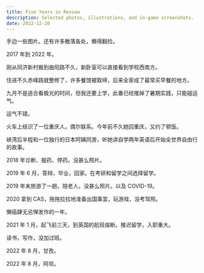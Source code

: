 ```yaml
---
title: Five Years in Review
description: Selected photos, illustrations, and in-game screenshots.
date: 2022-12-20
---
```


手边一些图片。还有许多散落各处，懒得翻捡。

2017 年到 2022 年。

<Graphic
  src="/images/2022/2017-fangshan.jpg"
  alt="2017 年 1 月，在方山路过的废弃小屋。"
/>

<Graphic
  src="/images/2022/2017-portrait.jpg"
  alt="2017 年 5 月，在上海家中的自画像。数位板和 Ai。"
/>

刚从同济新村搬到曲阳路不久，新卧室可以直接看到学校西南方。

住进不久赤峰路就整修了，许多餐馆被取缔，后来全家成了最常买早餐的地方。

<Graphic
  src="/images/2022/2017-helsinki.jpg"
  alt="2017 年 9 月，Kiasma 的展览。"
/>

<Graphic
  src="/images/2022/2017-copenhagen.jpg"
  alt="2017 年 9 月，Arken 的展览。"
/>

<Graphic
  src="/images/2022/2017-rovaniemi-1.jpg"
  alt="2017 年 9 月， Rovaniemi 的极光。"
/>

<Graphic
  src="/images/2022/2017-rovaniemi-2.jpg"
  alt="2017 年 9 月， Rovaniemi 的极光。"
/>

九月不是适合看极光的时间，但我还要上学，此番已经推掉了暑期实践，只能碰运气。

运气不错。

<Graphic
  src="/images/2022/2017-oslo.jpg"
  alt="2017 年 9 月，Flåm 的高山小火车。相机进水了。"
/>

火车上结识了一位重庆人。偶尔联系。今年前不久她回重庆，又约了顿饭。

峡湾后半程和一位独行的日本阿姨同游，听她讲自学两年英语后开始全世界自由行的故事。

2018 年诊断、服药、停药。没甚么照片。

<Graphic
  src="/images/2022/2019-shanghai-1.jpg"
  alt="2019 年 4 月，路过上海的公寓门口。"
/>

<Graphic
  src="/images/2022/2019-shanghai-2.jpg"
  alt="2019 年 5 月，公寓电梯。毕业在即。"
/>

2019 年 6 月，答辩，毕业，回家。在考研和留学之间选择留学。

2019 年末旅游了一趟，陪老人，没甚么照片。以及 COVID-19。

2020 拿到 CAS，拖拖拉拉地准备出国事宜，玩游戏，没考驾照。

懒癌肆无忌惮发作的一年。

<Graphic src="/images/2022/game-acorigins.jpg" alt="Assassin’s Creed Origins" />

<Graphic
  src="/images/2022/game-acvalhalla-1.jpg"
  alt="Assassin’s Creed Valhalla"
/>

<Graphic
  src="/images/2022/game-acvalhalla-2.jpg"
  alt="Assassin’s Creed Valhalla"
/>

<Graphic src="/images/2022/game-fnv.jpg" alt="Fallout: New Vegas" />

<Graphic src="/images/2022/game-katana-zero.jpg" alt="Katana ZERO" />

2021 年 1 月，起飞前三天，到英国的航班熔断。推迟留学，入职重大。

读书，写作，没加过班。

2022 年 8 月，甘孜。

<Graphic src="/images/2022/2022-ganzi-1.jpg" alt="垭口的湖。" />

<Graphic src="/images/2022/2022-ganzi-2.jpg" alt="峰顶的头骨。" />

2022 年 8 月，阿坝。

<Graphic src="/images/2022/2022-aba-1.jpg" alt="草原深处的塑像。" />

<Graphic src="/images/2022/2022-aba-2.jpg" alt="藏寨里的经幡。" />
